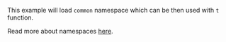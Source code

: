 This example will load `common` namespace which can be then used with `t` function. 

Read more about namespaces [here](../namespaces.mdx).